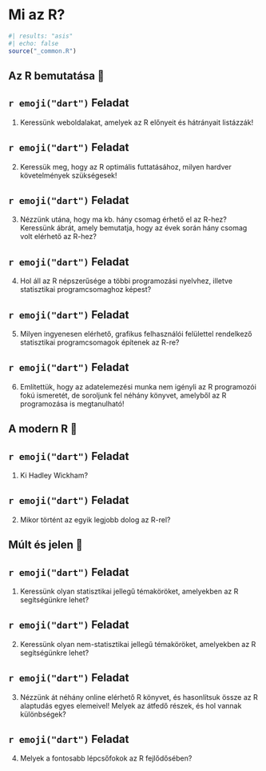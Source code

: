 # Mi az R? {#sec-mi-az-r}

```r
#| results: "asis"
#| echo: false
source("_common.R")
```


## Az R bemutatása 🙂 {#sec-az-r-bemutatasa}


::: {.callout-warning icon="false"}
## `r emoji("dart")` Feladat
1.  Keressünk weboldalakat, amelyek az R előnyeit és hátrányait listázzák!
:::

::: {.callout-warning icon="false"}
## `r emoji("dart")` Feladat
2.  Keressük meg, hogy az R optimális futtatásához, milyen hardver követelmények szükségesek!
:::

::: {.callout-warning icon="false"}
## `r emoji("dart")` Feladat
3.  Nézzünk utána, hogy ma kb. hány csomag érhető el az R-hez? Keressünk ábrát, amely bemutatja, hogy az évek során hány csomag volt elérhető az R-hez?
:::

::: {.callout-warning icon="false"}
## `r emoji("dart")` Feladat
4.  Hol áll az R népszerűsége a többi programozási nyelvhez, illetve statisztikai programcsomaghoz képest?
:::

::: {.callout-warning icon="false"}
## `r emoji("dart")` Feladat
5.  Milyen ingyenesen elérhető, grafikus felhasználói felülettel rendelkező statisztikai programcsomagok építenek az R-re?
:::

::: {.callout-warning icon="false"}
## `r emoji("dart")` Feladat
6.  Említettük, hogy az adatelemezési munka nem igényli az R programozói fokú ismeretét, de soroljunk fel néhány könyvet, amelyből az R programozása is megtanulható!
:::

## A modern R 🤔 {#sec-modern-r}


::: {.callout-warning icon="false"}
## `r emoji("dart")` Feladat
1.  Ki Hadley Wickham?
:::

::: {.callout-warning icon="false"}
## `r emoji("dart")` Feladat
2.  Mikor történt az egyik legjobb dolog az R-rel?
:::

## Múlt és jelen 🤯 {#sec-mult-es-jelen}


::: {.callout-warning icon="false"}
## `r emoji("dart")` Feladat
1.  Keressünk olyan statisztikai jellegű témaköröket, amelyekben az R segítségünkre lehet?
:::

::: {.callout-warning icon="false"}
## `r emoji("dart")` Feladat
2.  Keressünk olyan nem-statisztikai jellegű témaköröket, amelyekben az R segítségünkre lehet?
:::

::: {.callout-warning icon="false"}
## `r emoji("dart")` Feladat
3.  Nézzünk át néhány online elérhető R könyvet, és hasonlítsuk össze az R alaptudás egyes elemeivel! Melyek az átfedő részek, és hol vannak különbségek?
:::

::: {.callout-warning icon="false"}
## `r emoji("dart")` Feladat
4.  Melyek a fontosabb lépcsőfokok az R fejlődősében?
:::
